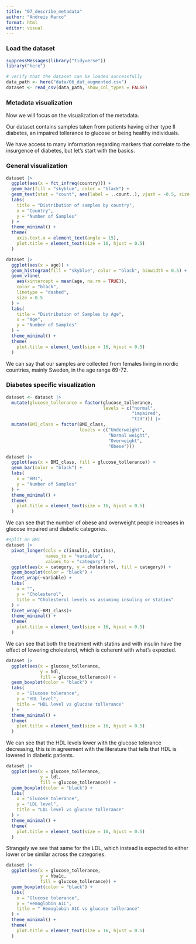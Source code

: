 ```yaml
---
title: "07_describe_metadata"
author: "Andreis Marco"
format: html
editor: visual
---
```


### Load the dataset

```r
suppressMessages(library("tidyverse"))
library("here")
```

```r
# verify that the dataset can be loaded successfully
data_path <- here("data/06_dat_augmented.csv")
dataset <- read_csv(data_path, show_col_types = FALSE)
```

### Metadata visualization

Now we will focus on the visualization of the metadata.

Our dataset contains samples taken from patients having either type II diabetes, an impaired tollerance to glucose or being healthy individuals.

We have access to many information regarding markers that correlate to the insurgence of diabetes, but let's start with the basics.

### General visualization

```r
dataset |> 
  ggplot(aes(x = fct_infreq(country))) + 
  geom_bar(fill = "skyblue", color = "black") + 
  geom_text(stat = "count", aes(label = ..count..), vjust = -0.5, size = 3) +
  labs(
    title = "Distribution of samples by country",
    x = "Country",
    y = "Number of Samples"
  ) +
  theme_minimal() +
  theme(
    axis.text.x = element_text(angle = 15),
    plot.title = element_text(size = 16, hjust = 0.5)
  )
```

```r
dataset |> 
  ggplot(aes(x = age)) + 
  geom_histogram(fill = "skyblue", color = "black", binwidth = 0.5) + 
  geom_vline(
    aes(xintercept = mean(age, na.rm = TRUE)),
    color = "black", 
    linetype = "dashed", 
    size = 0.5
  ) +
  labs(
    title = "Distribution of Samples by Age",
    x = "Age",
    y = "Number of Samples"
  ) +
  theme_minimal() +
  theme(
    plot.title = element_text(size = 16, hjust = 0.5)
  )
```

We can say that our samples are collected from females living in nordic countries, mainly Sweden, in the age range 69-72.

### Diabetes specific visualization

```r
dataset <- dataset |> 
  mutate(glucose_tollerance = factor(glucose_tollerance,
                                     levels = c("normal",
                                                "impaired",
                                                "t2d"))) |> 
  mutate(BMI_class = factor(BMI_class,
                            levels = c("Underweight",
                                       "Normal weight",
                                       "Overweight",
                                       "Obese"))) 

dataset |> 
  ggplot(aes(x = BMI_class, fill = glucose_tollerance)) + 
  geom_bar(color = "black") + 
  labs(
    x = "BMI",
    y = "Number of Samples"
  ) +
  theme_minimal() +
  theme(
    plot.title = element_text(size = 16, hjust = 0.5)
  )
```

We can see that the number of obese and overweight people increases in glucose impaired and diabetic categories.

```r
#split on BMI
dataset |> 
  pivot_longer(cols = c(insulin, statins),
               names_to = "variable", 
               values_to = "category") |> 
  ggplot(aes(x = category, y = cholesterol, fill = category)) + 
  geom_boxplot(color = "black") + 
  facet_wrap(~variable) + 
  labs(
    x = "",
    y = "Cholesterol",
    title = "Cholesterol levels vs assuming insuling or statins"
  ) +
  facet_wrap(~BMI_class)+
  theme_minimal() +
  theme(
    plot.title = element_text(size = 16, hjust = 0.5)
  )
```

We can see that both the treatment with statins and with insulin have the effect of lowering cholesterol, which is coherent with what's expected.

```r
dataset |> 
  ggplot(aes(x = glucose_tollerance,
             y = hdl,
             fill = glucose_tollerance)) + 
  geom_boxplot(color = "black") + 
  labs(
    x = "Glucose tolerance",
    y = "HDL level",
    title = "HDL level vs glucose tollerance"
  ) +
  theme_minimal() +
  theme(
    plot.title = element_text(size = 16, hjust = 0.5)
  )
```

We can see that the HDL levels lower with the glucose tolerance decreasing, this is in agreement with the literature that tells that HDL is lowered in diabetic patients.

```r
dataset |> 
  ggplot(aes(x = glucose_tollerance,
             y = ldl,
             fill = glucose_tollerance)) + 
  geom_boxplot(color = "black") + 
  labs(
    x = "Glucose tolerance",
    y = "LDL level",
    title = "LDL level vs glucose tollerance"
  ) +
  theme_minimal() +
  theme(
    plot.title = element_text(size = 16, hjust = 0.5)
  )
```

Strangely we see that same for the LDL, which instead is expected to either lower or be similar across the categories.

```r
dataset |> 
  ggplot(aes(x = glucose_tollerance,
             y = hba1c,
             fill = glucose_tollerance)) + 
  geom_boxplot(color = "black") + 
  labs(
    x = "Glucose tolerance",
    y = "Hemoglobin A1C",
    title = " Hemoglobin A1C vs glucose tollerance"
  ) +
  theme_minimal() +
  theme(
    plot.title = element_text(size = 16, hjust = 0.5)
  )
```
